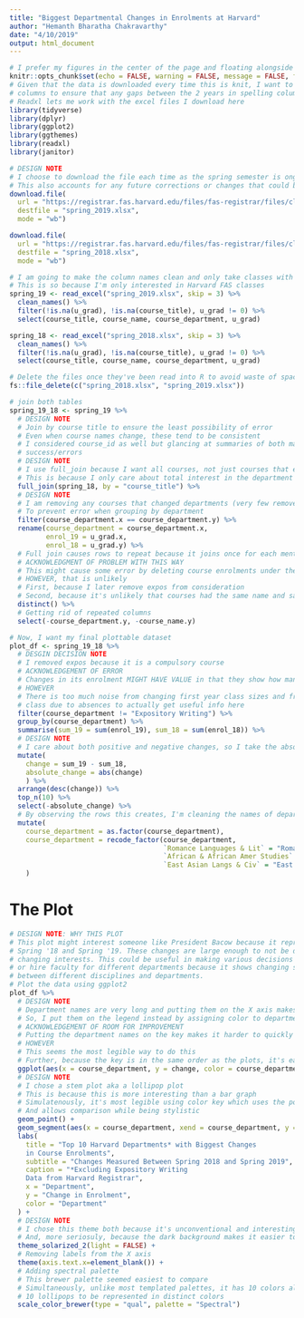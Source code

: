```yaml
---
title: "Biggest Departmental Changes in Enrolments at Harvard"
author: "Hemanth Bharatha Chakravarthy"
date: "4/10/2019"
output: html_document
---
```


```r
# I prefer my figures in the center of the page and floating alongside text; that's set up below
knitr::opts_chunk$set(echo = FALSE, warning = FALSE, message = FALSE, fig.pos = "H", fig.align = "center")
# Given that the data is downloaded every time this is knit, I want to use janitor to clean up the names of the 
# columns to ensure that any gaps between the 2 years in spelling columns doesn't affect the data
# Readxl lets me work with the excel files I download here
library(tidyverse)
library(dplyr)
library(ggplot2)
library(ggthemes)
library(readxl)
library(janitor)
```

```r
# DESIGN NOTE
# I choose to download the file each time as the spring semester is ongoing and might feature updates
# This also accounts for any future corrections or changes that could be made
download.file(
  url = "https://registrar.fas.harvard.edu/files/fas-registrar/files/class_enrollment_summary_by_term_2.28.19.xlsx",
  destfile = "spring_2019.xlsx",
  mode = "wb")

download.file(
  url = "https://registrar.fas.harvard.edu/files/fas-registrar/files/class_enrollment_summary_by_term_03.06.18.xlsx",
  destfile = "spring_2018.xlsx",
  mode = "wb")

# I am going to make the column names clean and only take classes with undergraduate enrolment
# This is so because I'm only interested in Harvard FAS classes
spring_19 <- read_excel("spring_2019.xlsx", skip = 3) %>% 
  clean_names() %>% 
  filter(!is.na(u_grad), !is.na(course_title), u_grad != 0) %>% 
  select(course_title, course_name, course_department, u_grad)

spring_18 <- read_excel("spring_2018.xlsx", skip = 3) %>% 
  clean_names() %>% 
  filter(!is.na(u_grad), !is.na(course_title), u_grad != 0) %>% 
  select(course_title, course_name, course_department, u_grad)

# Delete the files once they've been read into R to avoid waste of space
fs::file_delete(c("spring_2018.xlsx", "spring_2019.xlsx"))
```

```r
# join both tables
spring_19_18 <- spring_19 %>%
  # DESIGN NOTE
  # Join by course title to ensure the least possibility of error
  # Even when course names change, these tend to be consistent
  # I considered course_id as well but glancing at summaries of both make it seem like they're both identical in 
  # success/errors
  # DESIGN NOTE
  # I use full_join because I want all courses, not just courses that exist right now
  # This is because I only care about total interest in the department and not internal course interest
  full_join(spring_18, by = "course_title") %>%
  # DESIGN NOTE
  # I am removing any courses that changed departments (very few removed by this)
  # To prevent error when grouping by department
  filter(course_department.x == course_department.y) %>%
  rename(course_department = course_department.x,
         enrol_19 = u_grad.x, 
         enrol_18 = u_grad.y) %>% 
  # Full join causes rows to repeat because it joins once for each mention of course title
  # ACKNOWLEDGMENT OF PROBLEM WITH THIS WAY
  # This might cause some error by deleting course enrolments under the same course title 
  # HOWEVER, that is unlikely
  # First, because I later remove expos from consideration
  # Second, because it's unlikely that courses had the same name and same 2 years' enrolments
  distinct() %>% 
  # Getting rid of repeated columns
  select(-course_department.y, -course_name.y)
```

```r
# Now, I want my final plottable dataset
plot_df <- spring_19_18 %>% 
  # DESGIN DECISION NOTE
  # I removed expos because it is a compulsory course
  # ACKNOWLEDGEMENT OF ERROR
  # Changes in its enrolment MIGHT HAVE VALUE in that they show how many people to Expos 10 and Expos studio over the years
  # HOWEVER
  # There is too much noise from changing first year class sizes and from those removed from the 
  # class due to absences to actually get useful info here
  filter(course_department != "Expository Writing") %>% 
  group_by(course_department) %>% 
  summarise(sum_19 = sum(enrol_19), sum_18 = sum(enrol_18)) %>% 
  # DESIGN NOTE
  # I care about both positive and negative changes, so I take the absolute value and take the top 10 this way
  mutate(
    change = sum_19 - sum_18,
    absolute_change = abs(change)
    ) %>% 
  arrange(desc(change)) %>% 
  top_n(10) %>% 
  select(-absolute_change) %>% 
  # By observing the rows this creates, I'm cleaning the names of departments for just those that'll show on my plot
  mutate(
    course_department = as.factor(course_department),
    course_department = recode_factor(course_department,
                                      `Romance Languages & Lit` = "Romance Languages & Literature",
                                      `African & African Amer Studies` = "African & African American Studies",
                                      `East Asian Langs & Civ` = "East Asian Languages & Civilization")
    )

```

# The Plot
```r
# DESIGN NOTE: WHY THIS PLOT
# This plot might interest someone like President Bacow because it represents the biggest enrolment changes between
# Spring '18 and Spring '19. These changes are large enough to not be dismissed as random noise and represent 
# changing interests. This could be useful in making various decisions on how to fund, provide resources for 
# or hire faculty for different departments because it shows changing student interests 
# between different disciplines and departments.
# Plot the data using ggplot2
plot_df %>% 
  # DESIGN NOTE
  # Department names are very long and putting them on the X axis makes them illegible
  # So, I put them on the legend instead by assigning color to department
  # ACKNOWLEDGEMENT OF ROOM FOR IMPROVEMENT
  # Putting the department names on the key makes it harder to quickly read the graph
  # HOWEVER
  # This seems the most legible way to do this
  # Further, because the key is in the same order as the plots, it's easy to read
  ggplot(aes(x = course_department, y = change, color = course_department)) +
  # DESIGN NOTE
  # I chose a stem plot aka a lollipop plot
  # This is because this is more interesting than a bar graph
  # Simulatenously, it's most legible using color key which uses the point at the end to show which is which
  # And allows comparison while being stylistic
  geom_point() + 
  geom_segment(aes(x = course_department, xend = course_department, y = 0, yend = change)) +
  labs(
    title = "Top 10 Harvard Departments* with Biggest Changes
    in Course Enrolments",
    subtitle = "Changes Measured Between Spring 2018 and Spring 2019",
    caption = "*Excluding Expository Writing
    Data from Harvard Registrar",
    x = "Department",
    y = "Change in Enrolment", 
    color = "Department"
  ) +
  # DESIGN NOTE
  # I chose this theme both because it's unconventional and interesting
  # And, more seriosuly, because the dark background makes it easier to see and compare the light colors
  theme_solarized_2(light = FALSE) +
  # Removing labels from the X axis
  theme(axis.text.x=element_blank()) +
  # Adding spectral palette
  # This brewer palette seemed easiest to compare
  # Simultaneously, unlike most templated palettes, it has 10 colors allowing my 
  # 10 lollipops to be represented in distinct colors
  scale_color_brewer(type = "qual", palette = "Spectral") 
```


